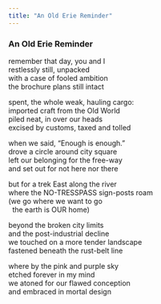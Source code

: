 ```yaml
---
title: "An Old Erie Reminder"
---
```


### An Old Erie Reminder

remember that day, you and I<br>
restlessly still, unpacked<br>
with a case of fooled ambition<br>
the brochure plans still intact<br>

spent, the whole weak, hauling cargo:<br>
imported craft from the Old World<br>
piled neat, in over our heads<br>
excised by customs, taxed and tolled<br>

when we said, "Enough is enough."<br>
drove a circle around city square<br>
left our belonging for the free-way<br>
and set out for not here nor there<br>

but for a trek East along the river<br>
where the NO-TRESSPASS sign-posts roam<br>
(we go where we want to go<br>
&nbsp;&nbsp;the earth is OUR home)<br>

beyond the broken city limits<br>
and the post-industrial decline<br>
we touched on a more tender landscape<br>
fastened beneath the rust-belt line<br>

where by the pink and purple sky<br>
etched forever in my mind<br>
we atoned for our flawed conception<br>
and embraced in mortal design<br>

<br>
